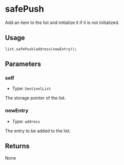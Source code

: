 # safePush

Add an item to the list and initialize it if it is not initialized.

## Usage

```solidity copy
list.safePush(address(newEntry));
```

## Parameters

### self

- Type: `SentinelList`

The storage pointer of the list.

### newEntry

- Type: `address`

The entry to be added to the list.

## Returns

None
